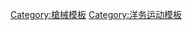 {{navbox
|name = 前清末年洋務運動仿造自製之槍械
|title = {{flagcountry|Qing Dynasty}}洋務運動仿造自製之槍械

|group1 = [[手槍]]
|list1 = [[毛瑟C96手槍|漢陽C96手槍]]（毛瑟C96手槍）

|group2 = [[步槍]]
|list2 = [[漢陽八八式步槍|漢陽造步槍]] · [[快利步槍]] · [[元年式步槍|光緒三十三年式步槍]]  · [[宣統三年式步槍]] 

|group3 = [[機槍]]
|list3 = [[麥德森輕機槍|輕機快砲]]（麥德森輕機槍） · [[加特林機槍|格林快砲]]（加特林手動機槍）·[[馬克沁機槍|賽電槍]]（馬克沁重機槍）
}}<noinclude>
[[Category:槍械模板]]
[[Category:洋务运动模板]]
</noinclude>